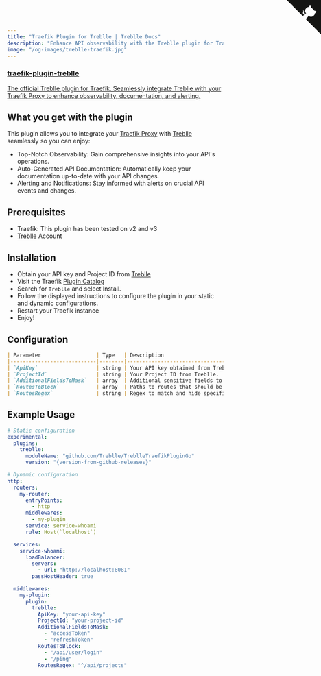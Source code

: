 ```yaml
---
title: "Traefik Plugin for Treblle | Treblle Docs"
description: "Enhance API observability with the Treblle plugin for Traefik. Get real-time insights, auto-generated documentation, and alerts. Follow the setup guide to integrate."
image: "/og-images/treblle-traefik.jpg"
---
```


<div class="max-w-full mx-auto shadow-lg rounded-lg overflow-hidden">
  <a href="https://github.com/Treblle/TreblleTraefikPluginGo" title="View source on GitHub" aria-label="View source on GitHub" class="relative no-underline">
    <div>
      <svg width="80" height="80" viewBox="0 0 250 250" style="fill:#151513; color:#fff; position: absolute; top: 0; border: 0; right: 0;" aria-hidden="true">
        <path d="M0,0 L115,115 L130,115 L142,142 L250,250 L250,0 Z"></path>
        <path d="M128.3,109.0 C113.8,99.7 119.0,89.6 119.0,89.6 C122.0,82.7 120.5,78.6 120.5,78.6 C119.2,72.0 123.4,76.3 123.4,76.3 C127.3,80.9 125.5,87.3 125.5,87.3 C122.9,97.6 130.6,101.9 134.4,103.2" fill="currentColor" style="transform-origin: 130px 106px;" class="octo-arm"></path>
        <path d="M115.0,115.0 C114.9,115.1 118.7,116.5 119.8,115.4 L133.7,101.6 C136.9,99.2 139.9,98.4 142.2,98.6 C133.8,88.0 127.5,74.4 143.8,58.0 C148.5,53.4 154.0,51.2 159.7,51.0 C160.3,49.4 163.2,43.6 171.4,40.1 C171.4,40.1 176.1,42.5 178.8,56.2 C183.1,58.6 187.2,61.8 190.9,65.4 C194.5,69.0 197.7,73.2 200.1,77.6 C213.8,80.2 216.3,84.9 216.3,84.9 C212.7,93.1 206.9,96.0 205.4,96.6 C205.1,102.4 203.0,107.8 198.3,112.5 C181.9,128.9 168.3,122.5 157.7,114.1 C157.9,116.9 156.7,120.9 152.7,124.9 L141.0,136.5 C139.8,137.7 141.6,141.9 141.8,141.8 Z" fill="currentColor" class="octo-body"></path>
      </svg>
    </div>
    <div class="grid grid-cols-4 gap-4 px-2 py-2">
      <div class="col-span-4">
      	<h3 class="text-xl font-semibold">traefik-plugin-treblle</h3>
      	<p class="text-sm font-medium">
          The official Treblle plugin for Traefik. Seamlessly integrate Treblle with your Traefik Proxy to enhance observability, documentation, and alerting.
        </p>
      </div>
    </div>
  </a>
</div>

## What you get with the plugin

This plugin allows you to integrate your [Traefik Proxy](https://traefik.io/traefik/) with [Treblle](https://treblle.com/) seamlessly so you can enjoy:

- Top-Notch Observability: Gain comprehensive insights into your API's operations.
- Auto-Generated API Documentation: Automatically keep your documentation up-to-date with your API changes.
- Alerting and Notifications: Stay informed with alerts on crucial API events and changes.

## Prerequisites

- Traefik: This plugin has been tested on v2 and v3
- [Treblle](https://app.treblle.com/) Account

## Installation

- Obtain your API key and Project ID from [Treblle](https://app.treblle.com/)
- Visit the Traefik [Plugin Catalog](https://plugins.traefik.io/plugins)
- Search for `Treblle` and select Install.
- Follow the displayed instructions to configure the plugin in your static and dynamic configurations.
- Restart your Traefik instance
- Enjoy!

## Configuration

```md
| Parameter                  | Type   | Description                             |
|----------------------------|--------|-----------------------------------------|
| `ApiKey`                   | string | Your API key obtained from Treblle.     |
| `ProjectId`                | string | Your Project ID from Treblle.           |
| `AdditionalFieldsToMask`   | array  | Additional sensitive fields to mask.    |
| `RoutesToBlock`            | array  | Paths to routes that should be hidden.  |
| `RoutesRegex`              | string | Regex to match and hide specific routes.|
```

## Example Usage
```yaml
# Static configuration
experimental:
  plugins:
    treblle:
      moduleName: "github.com/Treblle/TreblleTraefikPluginGo"
      version: "{version-from-github-releases}"

# Dynamic configuration
http:
  routers:
    my-router:
      entryPoints:
        - http
      middlewares:
        - my-plugin
      service: service-whoami
      rule: Host(`localhost`)

  services:
    service-whoami:
      loadBalancer:
        servers:
          - url: "http://localhost:8081"
        passHostHeader: true

  middlewares:
    my-plugin:
      plugin:
        treblle:
          ApiKey: "your-api-key"
          ProjectId: "your-project-id"
          AdditionalFieldsToMask:
            - "accessToken"
            - "refreshToken"
          RoutesToBlock:
            - "/api/user/login"
            - "/ping"
          RoutesRegex: "^/api/projects"
```
